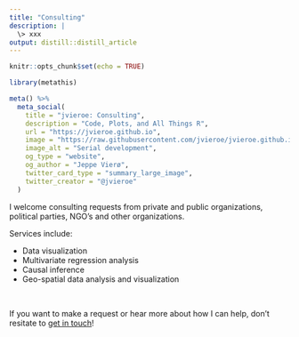 ```yaml
---
title: "Consulting"
description: |
  \> xxx
output: distill::distill_article
---
```

  
```r
knitr::opts_chunk$set(echo = TRUE)
```

```r
library(metathis)

meta() %>%
  meta_social(
    title = "jvieroe: Consulting",
    description = "Code, Plots, and All Things R",
    url = "https://jvieroe.github.io",
    image = "https://raw.githubusercontent.com/jvieroe/jvieroe.github.io/main/images/sl_plot.png",
    image_alt = "Serial development",
    og_type = "website",
    og_author = "Jeppe Vierø",
    twitter_card_type = "summary_large_image",
    twitter_creator = "@jvieroe"
  )
```


I welcome consulting requests from private and public organizations, political parties, NGO's and other organizations.

Services include:

* Data visualization
* Multivariate regression analysis
* Causal inference
* Geo-spatial data analysis and visualization

<br>

If you want to make a request or hear more about how I can help, don't resitate to [get in touch](mailto:jvieroe@gmail.com)!